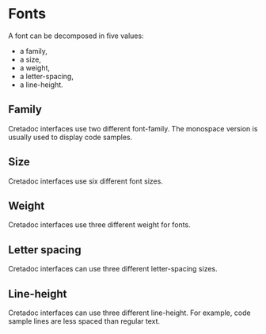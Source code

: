 
<Meta of={FontsStories} />

# Fonts

A font can be decomposed in five values:

- a family,
- a size,
- a weight,
- a letter-spacing,
- a line-height.

## Family

Cretadoc interfaces use two different font-family. The monospace version is usually used to display code samples.

<Story of={FontsStories.Family} />

## Size

Cretadoc interfaces use six different font sizes.

<Story of={FontsStories.Size} />

## Weight

Cretadoc interfaces use three different weight for fonts.

<Story of={FontsStories.Weight} />

## Letter spacing

Cretadoc interfaces can use three different letter-spacing sizes.

<Story of={FontsStories.LetterSpacing} />

## Line-height

Cretadoc interfaces can use three different line-height. For example, code sample lines are less spaced than regular text.

<Story of={FontsStories.LineHeight} />
